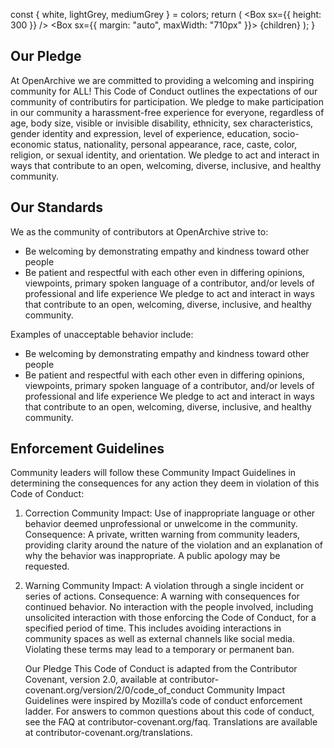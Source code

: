 
  const { white, lightGrey, mediumGrey } = colors;
  return (
    <Layout>
      <Head>
        <title>OpenArchive: Code of Conduct</title>
      </Head>
      <PageSection backgroundColor={lightGrey}>
        <Box sx={{ height: 300 }} />
      </PageSection>
      <PageSection backgroundColor={white}>
        <Box sx={{ margin: "auto", maxWidth: "710px" }}>
          <MDXProvider components={components}>{children}</MDXProvider>
        </Box>
      </PageSection>
    </Layout>
  );
}

[comment]: # "↓↓↓ Editable ↓↓↓"

## Our Pledge

At OpenArchive we are committed to providing a welcoming and inspiring community for ALL! This Code of Conduct outlines the expectations of our community of contributirs for participation.
We pledge to make participation in our community a harassment-free experience for everyone, regardless of age, body size, visible or invisible disability, ethnicity, sex characteristics, gender identity and expression, level of experience, education, socio-economic status, nationality, personal appearance, race, caste, color, religion, or sexual identity, and orientation.
We pledge to act and interact in ways that contribute to an open, welcoming, diverse, inclusive, and healthy community.

## Our Standards

We as the community of contributors at OpenArchive strive to:

- Be welcoming by demonstrating empathy and kindness toward other people
- Be patient and respectful with each other even in differing opinions, viewpoints, primary spoken language of a contributor, and/or levels of professional and life experience
  We pledge to act and interact in ways that contribute to an open, welcoming, diverse, inclusive, and healthy community.

Examples of unacceptable behavior include:

- Be welcoming by demonstrating empathy and kindness toward other people
- Be patient and respectful with each other even in differing opinions, viewpoints, primary spoken language of a contributor, and/or levels of professional and life experience
  We pledge to act and interact in ways that contribute to an open, welcoming, diverse, inclusive, and healthy community.

## Enforcement Guidelines

Community leaders will follow these Community Impact Guidelines in determining the consequences for any action they deem in violation of this Code of Conduct:

1. Correction
   Community Impact: Use of inappropriate language or other behavior deemed unprofessional or unwelcome in the community.
   Consequence: A private, written warning from community leaders, providing clarity around the nature of the violation and an explanation of why the behavior was inappropriate. A public apology may be requested.
2. Warning
   Community Impact: A violation through a single incident or series of actions.
   Consequence: A warning with consequences for continued behavior. No interaction with the people involved, including unsolicited interaction with those enforcing the Code of Conduct, for a specified period of time. This includes avoiding interactions in community spaces as well as external channels like social media. Violating these terms may lead to a temporary or permanent ban.

   Our Pledge
   This Code of Conduct is adapted from the Contributor Covenant, version 2.0, available at contributor-covenant.org/version/2/0/code_of_conduct
   Community Impact Guidelines were inspired by Mozilla’s code of conduct enforcement ladder.
   For answers to common questions about this code of conduct, see the FAQ at contributor-covenant.org/faq. Translations are available at contributor-covenant.org/translations.
